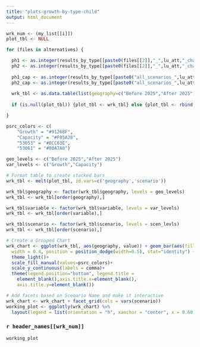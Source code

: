 ```yaml
---
title: "plots-growth-by-type-child"
output: html_document
---
```

```r

wrk_num <- (my_list[[i]])
plot_tbl <- NULL

for (files in alternatives) {

  ph1 <- as.integer(results_by_type[[paste0(files[[2]],"_",lu_att,"_change")]][[wrk_num+1]])
  ph2 <- as.integer(results_by_type[[paste0(files[[2]],"_",lu_att,"_change")]][[wrk_num+2]])
  
  ph1_cap <- as.integer(results_by_type[[paste0("all_scenarios_",lu_att,"_capacity")]][[wrk_num+1]])
  ph2_cap <- as.integer(results_by_type[[paste0("all_scenarios_",lu_att,"_capacity")]][[wrk_num+2]])
  
  wrk_tbl <- as.data.table(list(geography=c("Before 2025","After 2025"), scenario=c(paste0(files[[3]])), Growth=c(ph1,ph2), Capacity=c(ph1_cap,ph2_cap)))
  
  if (is.null(plot_tbl)) {plot_tbl <- wrk_tbl} else {plot_tbl <- rbind(plot_tbl,wrk_tbl)}

}  

psrc_colors <- c(
    "Growth" = "#91268F",
    "Capacity" = "#F05A28",
    "53053" = "#8CC63E",
    "53061" = "#00A7A0")

geo_levels <- c("Before 2025","After 2025")
var_levels <- c("Growth","Capacity")

# Format table to create stacked bars
wrk_tbl <- melt(plot_tbl, id.vars=c('geography','scenario'))

wrk_tbl$geography <- factor(wrk_tbl$geography, levels = geo_levels)
wrk_tbl <- wrk_tbl[order(geography),]

wrk_tbl$variable <- factor(wrk_tbl$variable, levels = var_levels)
wrk_tbl <- wrk_tbl[order(variable),]

wrk_tbl$scenario <- factor(wrk_tbl$scenario, levels = scen_levls)
wrk_tbl <- wrk_tbl[order(scenario),]

# Create a Grouped Chart 
wrk_chart <- ggplot(wrk_tbl, aes(geography, value)) + geom_bar(aes(fill = variable), 
  width = 0.4, position = position_dodge(width=0.5), stat="identity") + 
  theme_light()+
  scale_fill_manual(values=psrc_colors)+
  scale_y_continuous(labels = comma)+
  theme(legend.position="bottom", legend.title = 
    element_blank(),axis.title.x=element_blank(), 
    axis.title.y=element_blank())

# Add facets based on Scenario Name and make it interactive
wrk_chart <- wrk_chart + facet_grid(cols = vars(scenario))
working_plot <- ggplotly(wrk_chart) %>% 
  layout(legend = list(orientation = "h", xanchor = "center", x = 0.60, y = -0.1))

```

### `r header_names[[wrk_num]]`

```r
working_plot
```
